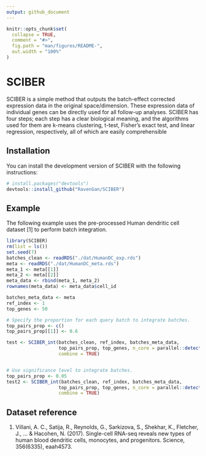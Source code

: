 ```yaml
---
output: github_document
---
```


<!-- README.md is generated from README.Rmd. Please edit that file -->

```r
knitr::opts_chunk$set(
  collapse = TRUE,
  comment = "#>",
  fig.path = "man/figures/README-",
  out.width = "100%"
)
```

# SCIBER

<!-- badges: start -->
<!-- badges: end -->

SCIBER is a simple method that outputs the batch-effect corrected expression data in the original space/dimension. These expression data of individual genes can be directly used for all follow-up analyses. SCIBER has four steps; each step has a clear biological meaning, and the algorithms used for them are k-means clustering, t-test, Fisher’s exact test, and linear regression, respectively, all of which are easily comprehensible

## Installation

You can install the development version of SCIBER with the following instructions:

``` r
# install.packages("devtools")
devtools::install_github("RavenGan/SCIBER")
```

## Example
The following example uses the pre-processed Human dendritic cell dataset [1] to perform batch integration. 

```r
library(SCIBER)
rm(list = ls())
set.seed(7)
batches_clean <- readRDS("./dat/HumanDC_exp.rds")
meta <- readRDS("./dat/HumanDC_meta.rds")
meta_1 <- meta[[1]]
meta_2 <- meta[[2]]
meta_data <- rbind(meta_1, meta_2)
rownames(meta_data) <- meta_data$cell_id

batches_meta_data <- meta
ref_index <- 1
top_genes <- 50

# Specify the proportion for each query batch to integrate batches.
top_pairs_prop <- c()
top_pairs_prop[[1]] <- 0.6

test <- SCIBER_int(batches_clean, ref_index, batches_meta_data,
                   top_pairs_prop, top_genes, n_core = parallel::detectCores(),
                   combine = TRUE)


# Use significance level to integrate batches.
top_pairs_prop <- 0.05
test2 <- SCIBER_int(batches_clean, ref_index, batches_meta_data,
                   top_pairs_prop, top_genes, n_core = parallel::detectCores(),
                   combine = TRUE)
```

## Dataset reference
1. Villani, A. C., Satija, R., Reynolds, G., Sarkizova, S., Shekhar, K., Fletcher, J., ... & Hacohen, N. (2017). Single-cell RNA-seq reveals new types of human blood dendritic cells, monocytes, and progenitors. Science, 356(6335), eaah4573.

<!-- What is special about using `README.Rmd` instead of just `README.md`? You can include R chunks like so: -->

<!-- ```{r cars} -->
<!-- summary(cars) -->
<!-- ``` -->

<!-- You'll still need to render `README.Rmd` regularly, to keep `README.md` up-to-date. `devtools::build_readme()` is handy for this. You could also use GitHub Actions to re-render `README.Rmd` every time you push. An example workflow can be found here: <https://github.com/r-lib/actions/tree/v1/examples>. -->

<!-- You can also embed plots, for example: -->

<!-- ```{r pressure, echo = FALSE} -->
<!-- plot(pressure) -->
<!-- ``` -->

<!-- In that case, don't forget to commit and push the resulting figure files, so they display on GitHub and CRAN. -->
